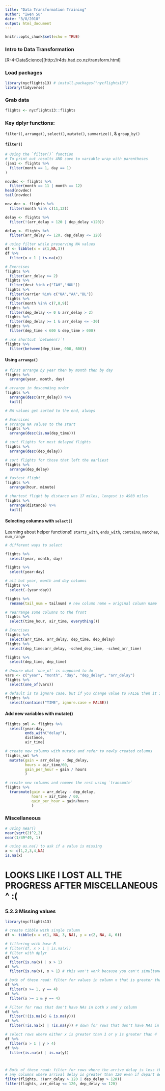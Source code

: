 ```yaml
---
title: "Data Transformation Training"
author: "Iwen Su"
date: "3/8/2018"
output: html_document
---
```


```r
knitr::opts_chunk$set(echo = TRUE)
```

### Intro to Data Transformation

[R-4-DataScience][http://r4ds.had.co.nz/transform.html]

### Load packages

```r

library(nycflights13) # install.packages("nycflights13")
library(tidyverse)

```

### Grab data

```r

flights <- nycflights13::flights

```

### Key dplyr functions:

`filter()`, `arrange()`, `select()`, `mutate()`, `summarize()`, & `group_by()`

#### `filter()`

```r

# Using the `filter()` function
# To print out results AND save to variable wrap with parentheses
(jan1 <- flights %>% 
  filter(month == 1, day == 1)
)

novdec <- flights %>% 
  filter(month == 11 | month == 12)
head(novdec)
tail(novdec)

nov_dec <- flights %>% 
  filter(month %in% c(11,12))

delay <- flights %>% 
  filter(!(arr_delay > 120 | dep_delay >120))

delay <- flights %>%  
  filter(arr_delay <= 120, dep_delay <= 120)

# using filter while preserving NA values
df <- tibble(x = c(1,NA,3))
df %>% 
  filter(x > 1 | is.na(x))

# Exercises
flights %>% 
  filter(arr_delay >= 2)
flights %>% 
  filter(dest %in% c("IAH","HOU"))
flights %>% 
  filter(carrier %in% c("UA","AA","DL"))
flights %>% 
  filter(month %in% c(7,8,9))
flights %>% 
  filter(dep_delay <= 0 & arr_delay > 2)
flights %>% 
  filter(dep_delay >= 1 & arr_delay <= -30)
flights %>% 
  filter(dep_time < 600 & dep_time > 000)

# use shortcut `between()`!
flights %>% 
  filter(between(dep_time, 000, 600))


```

#### Using `arrange()`

```r

# first arrange by year then by month then by day
flights %>% 
  arrange(year, month, day)

# arrange in descending order
flights %>% 
  arrange(desc(arr_delay)) %>% 
  tail()

# NA values get sorted to the end, always

# Exercises
# arrange NA values to the start
flights %>% 
  arrange(desc(is.na(dep_time)))

# sort flights for most delayed flights
flights %>%
  arrange(desc(dep_delay))

# sort flights for those that left the earliest
flights %>%
  arrange(dep_delay)

# fastest flight
flights %>% 
  arrange(hour, minute)

# shortest flight by distance was 17 miles, longest is 4983 miles
flights %>% 
  arrange(distance) %>% 
  tail()

```

#### Selecting columns with `select()`

Learning about helper functions!! `starts_with`, `ends_with`, `contains`, `matches`, `num_range`

```r

# different ways to select

flights %>% 
  select(year, month, day)

flights %>% 
  select(year:day)

# all but year, month and day columns
flights %>% 
  select(-(year:day))

flights %>% 
  rename(tail_num = tailnum) # new column name = original column name

# rearrange some columns to the front
flights %>% 
  select(time_hour, air_time, everything())

# Exercises
flights %>% 
  select(arr_time, arr_delay, dep_time, dep_delay)
flights %>% 
  select(dep_time:arr_delay, -sched_dep_time, -sched_arr_time)

flights %>% 
  select(dep_time, dep_time)

# Unsure what `one_of` is supposed to do
vars <- c("year", "month", "day", "dep_delay", "arr_delay")
flights %>% 
  select(one_of(vars))

# default is to ignore case, but if you change value to FALSE then it is case-sensitive
flights %>% 
  select(contains("TIME", ignore.case = FALSE))


```

#### Add new variables with mutate()

```r

flights_sml <- flights %>% 
  select(year:day, 
         ends_with("delay"),
         distance,
         air_time)

# create new columns with mutate and refer to newly created columns
flights_sml %>% 
  mutate(gain = arr_delay - dep_delay,
         hours = air_time/60,
         gain_per_hour = gain / hours
         )

# create new columns and remove the rest using `transmute`
flights %>% 
  transmute(gain = arr_delay - dep_delay,
            hours = air_time / 60, 
            gain_per_hour = gain/hours
            )

```

### Miscellaneous 

```r

# using near()
near(sqrt(2)^2,2)
near(1/49*49, 1)

# using as.na() to ask if a value is missing
x <- c(1,2,3,4,NA)
is.na(x)

```


# LOOKS LIKE I LOST ALL THE PROGRESS AFTER MISCELLANEOUS ^ :(




### 5.2.3 Missing values

```r

library(nycflights13)

# create tibble with single column
df <- tibble(x = c(1, NA, 3, NA), y = c(2, NA, 4, 6))

# filtering with base R
# filter(df, x > 1 | is.na(x))
# filter with dplyr
df %>% 
  filter(is.na(x) | x > 1)
df %>% 
  filter(is.na(x), x > 1) # this won't work because you can't simultaneously be an NA value in the x column and greater than 1

# both of these read: filter for values in column x that is greater than or equal to 1 AND the value in column y must simultaneously equal to 4
df %>% 
  filter(x >= 1, y == 4) 
df %>% 
  filter(x >= 1 & y == 4)

# Filter for rows that don't have NAs in both x and y column
df %>% 
  filter(!(is.na(x) & is.na(y)))
df %>% 
  filter(!is.na(x) | !is.na(y)) # down for rows that don't have NAs in x or don't have NAs in y, but will grab rows where y has a value but x is an NA or vice versa

# select rows where either x is greater than 1 or y is greater than 4
df %>% 
  filter(x > 1 | y > 4)
df %>% 
  filter(is.na(x) | is.na(y))



# Both of these read: filter for rows where the arrive delay is less than or equal to 120 and the departure delay is less than or equal to 120. ???
# any columns where arrival delay is greater than 120 even if depart delay is < 120 remove. any columns where departure delay is greater than 120 even if arrival delay is less than 120. remove!
filter(flights, !(arr_delay > 120 | dep_delay > 120))
filter(flights, arr_delay <= 120, dep_delay <= 120)

```





















